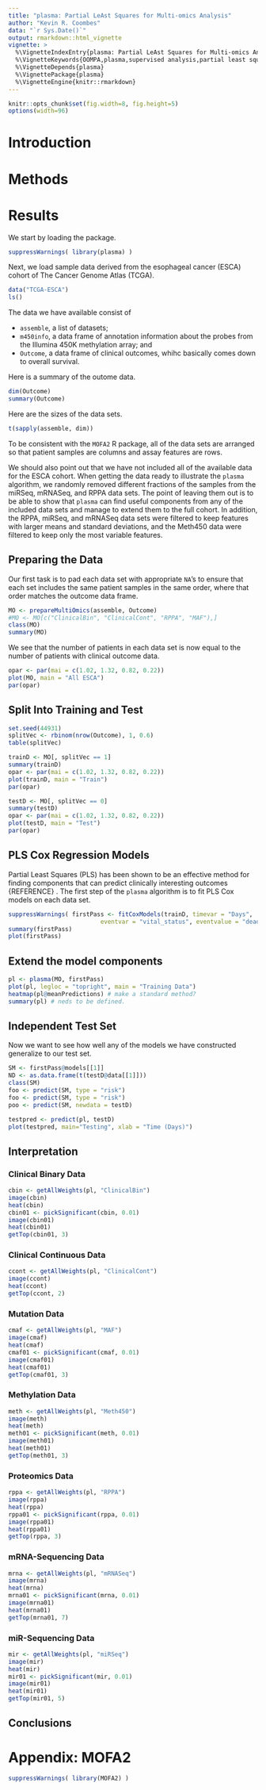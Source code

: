 ---
title: "plasma: Partial LeAst Squares for Multi-omics Analysis"
author: "Kevin R. Coombes"
data: "`r Sys.Date()`"
output: rmarkdown::html_vignette
vignette: >
  %\VignetteIndexEntry{plasma: Partial LeAst Squares for Multi-omics Analysis}
  %\VignetteKeywords{OOMPA,plasma,supervised analysis,partial least squares}
  %\VignetteDepends{plasma}
  %\VignettePackage{plasma}
  %\VignetteEngine{knitr::rmarkdown}
---

```{r opts, echo=FALSE}
knitr::opts_chunk$set(fig.width=8, fig.height=5)
options(width=96)
```
# Introduction

# Methods

# Results
We start by loading the package.
```{r pkgs}
suppressWarnings( library(plasma) )
```
Next, we load sample data derived from the esophageal cancer (ESCA) cohort of
The Cancer Genome Atlas (TCGA).
```{r data}
data("TCGA-ESCA")
ls()
```
The data we have available consist of

* `assemble`, a list of datasets;
* `m450info`, a data frame of annotation information about the probes from the
  Illumina 450K methylation array; and
* `Outcome`, a data frame of clinical outcomes, whihc basically comes down
  to overall survival.

Here is a summary of the outome data.
```{r outcome}
dim(Outcome)
summary(Outcome)
```

Here are the sizes of the data sets.
```{r sizes}
t(sapply(assemble, dim))
```
To be consistent with the `MOFA2` R package, all of the data sets are arranged so that
patient samples are columns and assay features are rows.

We should also point out that we have not included all of the available data for the ESCA
cohort. When getting the data ready to illustrate the `plasma` algorithm, we randomly removed
different fractions of the samples from the miRSeq, mRNASeq, and RPPA data sets. The point of
leaving them out is to be able to show that `plasma` can find useful components from any of
the included data sets and manage to extend them to the full cohort. In addition, the RPPA,
miRSeq, and mRNASeq data sets were filtered to keep features with larger means and standard
deviations, and the Meth450 data were filtered to keep only the most variable features.

## Preparing the Data
Our first task is to pad each data set with appropriate `NA`'s to ensure that each set
includes the same patient samples in the same order, where that order matches the outcome
data frame.

```{r prep}
MO <- prepareMultiOmics(assemble, Outcome)
#MO <- MO[c("ClinicalBin", "ClinicalCont", "RPPA", "MAF"),]
class(MO)
summary(MO)
```

We see that the number of patients in each data set is now equal to the number of patients
with clinical outcome data.

```{r fig01, fig.cap = "Overview of the ESCA data sets.", fig.width=5, fig.height=8}
opar <- par(mai = c(1.02, 1.32, 0.82, 0.22))
plot(MO, main = "All ESCA")
par(opar)
```

## Split Into Training and Test

```{r split}
set.seed(44931)
splitVec <- rbinom(nrow(Outcome), 1, 0.6)
table(splitVec)
```

```{r fig02, fig.cap = "Overview of training data.", fig.width=5, fig.height=8}
trainD <- MO[, splitVec == 1]
summary(trainD)
opar <- par(mai = c(1.02, 1.32, 0.82, 0.22))
plot(trainD, main = "Train")
par(opar)
```

```{r fig03, fig.cap = "Overview of test data.", fig.width=5, fig.height=8}
testD <- MO[, splitVec == 0]
summary(testD)
opar <- par(mai = c(1.02, 1.32, 0.82, 0.22))
plot(testD, main = "Test")
par(opar)
```

## PLS Cox Regression Models
Partial Least Squares (PLS) has been shown to be an effective method for finding components
that can predict clinically interesting outcomes {REFERENCE} . The first step of the `plasma`
algorithm is to fit PLS Cox models on each data set.

```{r fig04, fig.width = 8, fig.height = 12}
suppressWarnings( firstPass <- fitCoxModels(trainD, timevar = "Days",
                          eventvar = "vital_status", eventvalue = "dead") )
summary(firstPass)
plot(firstPass)
```

## Extend the model components
```{r plasma}
pl <- plasma(MO, firstPass)
plot(pl, legloc = "topright", main = "Training Data")
heatmap(pl@meanPredictions) # make a standard method?
summary(pl) # neds to be defined. 
```

## Independent Test Set
Now we want to see how well any of the models we have constructed generalize to our test set.
```{r firstpre}
SM <- firstPass@models[[1]]
ND <- as.data.frame(t(testD@data[[1]]))
class(SM)
foo <- predict(SM, type = "risk")
foo <- predict(SM, type = "risk")
poo <- predict(SM, newdata = testD)
```

```{r testingFinal}
testpred <- predict(pl, testD)
plot(testpred, main="Testing", xlab = "Time (Days)")
```

## Interpretation
### Clinical Binary Data
```{r }
cbin <- getAllWeights(pl, "ClinicalBin")
image(cbin)
heat(cbin)
cbin01 <- pickSignificant(cbin, 0.01)
image(cbin01)
heat(cbin01)
getTop(cbin01, 3)
```

### Clinical Continuous Data
```{r }
ccont <- getAllWeights(pl, "ClinicalCont")
image(ccont)
heat(ccont)
getTop(ccont, 2)
```

### Mutation Data
```{r }
cmaf <- getAllWeights(pl, "MAF")
image(cmaf)
heat(cmaf)
cmaf01 <- pickSignificant(cmaf, 0.01)
image(cmaf01)
heat(cmaf01)
getTop(cmaf01, 3)
```

### Methylation Data
```{r }
meth <- getAllWeights(pl, "Meth450")
image(meth)
heat(meth)
meth01 <- pickSignificant(meth, 0.01)
image(meth01)
heat(meth01)
getTop(meth01, 3)
```

### Proteomics Data
```{r }
rppa <- getAllWeights(pl, "RPPA")
image(rppa)
heat(rppa)
rppa01 <- pickSignificant(rppa, 0.01)
image(rppa01)
heat(rppa01)
getTop(rppa, 3)
```


### mRNA-Sequencing Data
```{r }
mrna <- getAllWeights(pl, "mRNASeq")
image(mrna)
heat(mrna)
mrna01 <- pickSignificant(mrna, 0.01)
image(mrna01)
heat(mrna01)
getTop(mrna01, 7)
```


### miR-Sequencing Data
```{r }
mir <- getAllWeights(pl, "miRSeq")
image(mir)
heat(mir)
mir01 <- pickSignificant(mir, 0.01)
image(mir01)
heat(mir01)
getTop(mir01, 5)
```

## Conclusions

# Appendix: MOFA2

```{r mofa, eval=FALSE}
suppressWarnings( library(MOFA2) )
```


